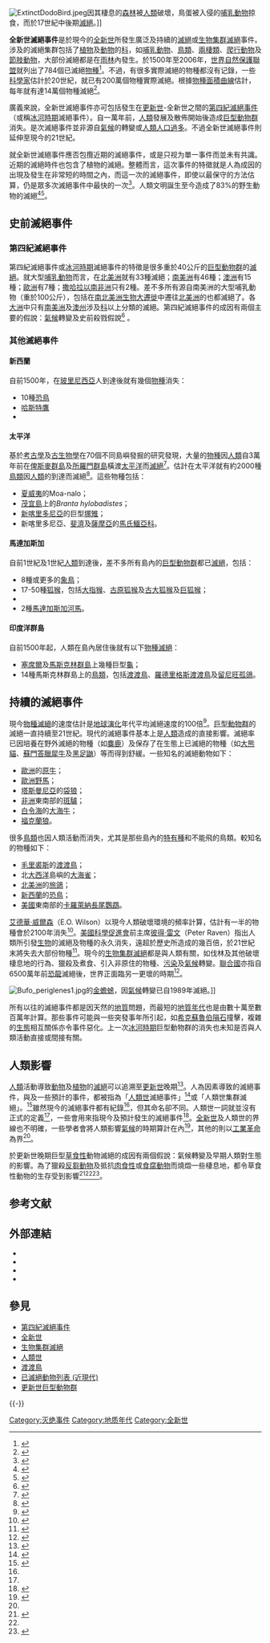 [[File:ExtinctDodoBird.jpeg|thumb]]因其棲息的[[森林|森林]]被[[人類|人類]]破壞，鳥蛋被入侵的[[哺乳動物|哺乳動物]]掠食，而於17世紀中後期[[滅絕|滅絕]]。]]

'''全新世滅絕事件'''是於現今的[[全新世|全新世]]所發生廣泛及持續的[[滅絕|滅絕]]或[[生物集群滅絕|生物集群滅絕]]事件。涉及的滅絕集群包括了[[植物|植物]]及[[動物|動物]]的[[科|科]]，如[[哺乳動物|哺乳動物]]、[[鳥類|鳥類]]、[[兩棲類|兩棲類]]、[[爬行動物|爬行動物]]及[[節肢動物|節肢動物]]，大部份滅絕都是在[[雨林|雨林]]內發生。於1500年至2006年，[[世界自然保護聯盟|世界自然保護聯盟]]就列出了784個已滅絕[[物種|物種]]<ref>{{Cite web |title = 2006 version of IUCN redlist |url = http://www.iucn.org/bookstore/HTML-books/Red%20List%202004/completed/Executive%20Summary.html |accessdate = 2009-09-15 |archive-date = 2009-01-12 |archive-url = https://web.archive.org/web/20090112012021/http://www.iucn.org/bookstore/HTML-books/Red%20List%202004/completed/Executive%20Summary.html |dead-url = no }}</ref>。不過，有很多實際滅絕的物種都沒有记錄，一些[[科學家|科學家]]估計於20世紀，就已有200萬個物種實際滅絕。根據[[物種面積曲線|物種面積曲線]]估計，每年就有達14萬個物種滅絕<ref>{{Cite journal en |authors = S.L. Pimm, G.J. Russell, J.L. Gittleman and T.M. Brooks |title=The Future of Biodiversity |journal=Science |volume=269 |pages=347–50 |year=1995 }}</ref>。

廣義來說，全新世滅絕事件亦可包括發生在[[更新世|更新世]]-全新世之間的[[第四紀滅絕事件|第四紀滅絕事件]]（或稱[[冰河時期|冰河時期]]滅絕事件）。自一萬年前，[[人類|人類]]發展及散佈開始後造成[[巨型動物群|巨型動物群]]消失。是次滅絕事件並非源自[[氣候|氣候]]的轉變或[[人類|人類]][[人口過多|人口過多]]。不過全新世滅絕事件則延伸至現今的21世紀。

就全新世滅絕事件應否包攬近期的滅絕事件，或是只视为單一事件而並未有共識。近期的滅絕時件也包含了植物的滅絕。整體而言，這次事件的特徵就是人為成因的出現及發生在非常短的時間之內，而這一次的滅絕事件，即使以最保守的方法估算，仍是眾多次滅絕事件中最快的一次<ref>{{cite journal |authors = GERARDO CEBALLOS, PAUL R. EHRLICH, ANTHONY D. BARNOSKY, ANDRÉS GARCÍA, ROBERT M. PRINGLE, TODD M. PALMER |title = Accelerated modern human–induced species losses: Entering the sixth mass extinction |journal = Science Advances |date = 2015-06-05 |volume = 1 |url = http://advances.sciencemag.org/content/advances/1/5/e1400253.full.pdf |accessdate = 2016-04-18 |archive-date = 2016-04-25 |archive-url = https://web.archive.org/web/20160425211746/http://advances.sciencemag.org/content/advances/1/5/e1400253.full.pdf |dead-url = no }}</ref>。人類文明誕生至今造成了83%的野生動物的滅絕<ref>{{Cite web|url=https://www.solidot.org/story?sid=56563|title=人类仅占生物量的 0.01%，但却毁灭了 83% 的野生动物|accessdate=2018-06-15|author=|date=|work=www.solidot.org|publisher=|archive-date=2018-06-16|archive-url=https://web.archive.org/web/20180616030806/https://www.solidot.org/story?sid=56563|dead-url=no}}</ref><ref>{{Cite journal|title=The biomass distribution on Earth|url=http://www.pnas.org/content/early/2018/05/15/1711842115|last=Bar-On|first=Yinon M.|last2=Phillips|first2=Rob|date=2018-05-17|journal=Proceedings of the National Academy of Sciences|doi=10.1073/pnas.1711842115|pages=201711842|language=en|issn=0027-8424|pmid=29784790|last3=Milo|first3=Ron|access-date=2018-06-15|archive-date=2018-06-19|archive-url=https://web.archive.org/web/20180619005415/http://www.pnas.org/content/early/2018/05/15/1711842115|dead-url=no}}</ref>。

==史前滅絕事件==
===第四紀滅絕事件===
{{Main|第四紀滅絕事件}}

第四紀滅絕事件或[[冰河時期|冰河時期]]滅絕事件的特徵是很多重於40公斤的[[巨型動物群|巨型動物群]]的[[滅絕|滅絕]]。就大型[[哺乳動物|哺乳動物]]而言，在[[北美洲|北美洲]]就有33種滅絕；[[南美洲|南美洲]]有46種；[[澳洲|澳洲]]有15種；[[歐洲|歐洲]]有7種；[[撒哈拉以南非洲|撒哈拉以南非洲]]只有2種。差不多所有源自南美洲的大型哺乳動物（重於100公斤），包括在[[南北美洲生物大遷徙|南北美洲生物大遷徙]]中遷往[[北美洲|北美洲]]的也都滅絕了。各[[大洲|大洲]]中只有[[南美洲|南美洲]]及[[澳州|澳州]]涉及[[科|科]]以上分類的滅絕。第四紀滅絕事件的成因有兩個主要的假說：[[氣候|氣候]]轉變及史前殺戮假說<ref name=Martin1967>{{cite book en |author=Martin P. S.|year=1967 |chapter=Prehistoric overkill |title=Pleistocene extinctions: The search for a cause |editors = P.S. Martin and H.E. Wright |location=New Haven|publisher=Yale Univ. Press |isbn=0-300-00755-8 }}</ref>
。
===其他滅絕事件===
====新西蘭====
自前1500年，在[[玻里尼西亞|玻里尼西亞]]人到達後就有幾個[[物種|物種]]消失：
* 10種[[恐鳥|恐鳥]]
* [[哈斯特鷹|哈斯特鷹]]
* {{Internal link helper/en|錛嘴鳥|Adzebill}}

====太平洋====
基於[[考古學|考古學]]及[[古生物學|古生物學]]在70個不同島嶼發掘的研究發現，大量的[[物種|物種]]因[[人類|人類]]自3萬年前在[[俾斯麥群島|俾斯麥群島]]及[[所羅門群島|所羅門群島]]橫渡[[太平洋|太平洋]]而[[滅絕|滅絕]]<ref name=SteadmanMartin2003>{{cite journal en|last=Steadman|first=D. W.|coauthors=Martin, P. S.|year=2003|title=The late Quaternary extinction and future resurrection of birds on Pacific islands|journal=Earth Science Reviews|volume=61|issue=1–2|pages=133–47|doi=10.1016/S0012-8252(02)00116-2|url=http://www.eeb.cornell.edu/donlan/readings/Steadman%20and%20Martin%202003.pdf|date=April 2009|access-date=2009-09-15|archive-date=2007-11-29|archive-url=https://web.archive.org/web/20071129143125/http://www.eeb.cornell.edu/donlan/readings/Steadman%20and%20Martin%202003.pdf|dead-url=no}}</ref>。估計在太平洋就有約2000種[[鳥類|鳥類]]因[[人類|人類]]的到達而滅絕<ref name=Steadman1995>{{cite journal en|last=Steadman|first=D. W.|year=1995|title=Prehistoric extinctions of Pacific island birds: biodiversity meets zooarchaeology|journal=[[Science_(journal)|Science]]|volume=267|issue=5201|pages=1123–31|doi=10.1126/science.267.5201.1123}}</ref>。這些物種包括：
* [[夏威夷|夏威夷]]的Moa-nalo；
* [[茂宜島|茂宜島]]上的''Branta hylobadistes''；
* [[新喀里多尼亞|新喀里多尼亞]]的巨型[[塚雉|塚雉]]；
* 新喀里多尼亞、[[斐濟|斐濟]]及[[薩摩亞|薩摩亞]]的[[馬氏鱷亞科|馬氏鱷亞科]]。

====馬達加斯加====
自前1世紀及1世紀[[人類|人類]]到達後，差不多所有島內的[[巨型動物群|巨型動物群]]都已[[滅絕|滅絕]]，包括：

* 8種或更多的[[象鳥|象鳥]]；
* 17-50種[[狐猴|狐猴]]，包括[[大指猴|大指猴]]、[[古原狐猴|古原狐猴]]及[[古大狐猴|古大狐猴]]及[[巨狐猴|巨狐猴]]；
* {{Internal link helper/en|巨馬島獴|Cryptoprocta spelea}}
* 2種[[馬達加斯加河馬|馬達加斯加河馬]]。

====印度洋群島====
自前1500年起，人類在島內居住後就有以下[[物種|物種]][[滅絕|滅絕]]：
* [[塞席爾|塞席爾]]及[[馬斯克林群島|馬斯克林群島]]上幾種巨型[[龜|龜]]；
* 14種馬斯克林群島上的[[鳥類|鳥類]]，包括[[渡渡鳥|渡渡鳥]]、[[羅德里格斯渡渡鳥|羅德里格斯渡渡鳥]]及[[留尼旺孤鴿|留尼旺孤鴿]]。

==持續的滅絕事件==
現今[[物種|物種]][[滅絕|滅絕]]的速度估計是[[地球|地球]][[演化|演化]]年代平均滅絕速度的100倍<ref>{{Cite book en |authors=J.H.Lawton and R.M.May|title=Extinction rates |year=1995|url=https://archive.org/details/extinctionrates00lawt|publisher=Oxford University Press |location=Oxford, England }}</ref>。[[巨型動物群|巨型動物群]]的滅絕一直持續至21世紀。現代的滅絕事件基本上是[[人類|人類]]造成的直接影響。滅絕率已因培養在野外滅絕的物種（如[[麋鹿|麋鹿]]）及保存了在生態上已滅絕的物種（如[[大熊貓|大熊貓]]、[[蘇門答臘犀牛|蘇門答臘犀牛]]及[[黑足鼬|黑足鼬]]）等而得到舒緩。一些知名的滅絕動物如下：
* [[歐洲|歐洲]]的[[原牛|原牛]]；
* [[歐洲野馬|歐洲野馬]]；
* [[塔斯曼尼亞|塔斯曼尼亞]]的[[袋狼|袋狼]]；
* [[非洲|非洲]]東南部的[[斑驢|斑驢]]；
* [[白令海|白令海]]的[[大海牛|大海牛]]；
* [[福克蘭狼|福克蘭狼]]。

很多[[鳥類|鳥類]]也因人類活動而消失，尤其是那些島內的[[特有種|特有種]]和不能飛的鳥類。較知名的物種如下：
* [[毛里裘斯|毛里裘斯]]的[[渡渡鳥|渡渡鳥]]；
* 北[[大西洋|大西洋]]島嶼的[[大海雀|大海雀]]；
* [[北美洲|北美洲]]的[[旅鴿|旅鴿]]；
* [[新西蘭|新西蘭]]的[[恐鳥|恐鳥]]；
* [[美國|美國]]東南部的[[卡羅萊納長尾鸚鵡|卡羅萊納長尾鸚鵡]]。

[[艾德華·威爾森|艾德華·威爾森]]（E.O. Wilson）以現今人類破壞環境的頻率計算，估計有一半的物種會於2100年消失<ref name=wilson2002>{{Cite book en|author=Edward O Wilson|year=2002|title=The Future of Life |url=https://archive.org/details/futureoflife00wils_0|publisher=Knopf|isbn=978-0679450788 }}</ref>。[[美國科學促進會|美國科學促進會]]前主席[[彼得·雷文|彼得·雷文]]（Peter Raven）指出人類所引發[[生物|生物]]的滅絕及物種的永久消失，遠超於歷史所造成的幾百倍，於21世紀末將失去大部份物種<ref>{{cite web |url=http://atlas.aaas.org/index.php?sub=foreword |title=Atlas of Population and Environment, Foreword |publisher=[[美國科學促進會|American Association for the Advancement of Science]] |year=2000 |accessdate=2008-02-12 |archive-url=https://web.archive.org/web/20080304110611/http://atlas.aaas.org/index.php?sub=foreword |archive-date=2008-03-04 |dead-url=yes }}</ref>。現今的[[生物集群滅絕|生物集群滅絕]]都是與人類有關，如伐林及其他破壞棲息地的行為、獵殺及煮食、引入非原住的物種、[[污染|污染]]及[[氣候|氣候]]轉變。[[聯合國|聯合國]]亦指自6500萬年前[[恐龍|恐龍]]滅絕後，世界正面臨另一更壞的時期<ref>{{Cite web |url=http://economictimes.indiatimes.com/Earth/Flora__Fauna/Measuring_extinction_species_by_species/articleshow/3682286.cms |title=Measuring extinction, species by species |accessdate=2009-09-15 |archive-date=2009-01-11 |archive-url=https://web.archive.org/web/20090111101253/http://economictimes.indiatimes.com/Earth/Flora__Fauna/Measuring_extinction_species_by_species/articleshow/3682286.cms |dead-url=no }}</ref>。

[[File:Bufo_periglenes1.jpg|thumb]]的[[金蟾蜍|金蟾蜍]]，因[[氣候|氣候]]轉變已自1989年滅絕。]]

所有以往的滅絕事件都是因天然的[[地質|地質]]問題，而最短的[[地質年代|地質年代]]也是由數十萬至數百萬年計算。那些事件可能與一些突發事年所引起，如[[希克蘇魯伯隕石坑|希克蘇魯伯隕石]]撞擊，複雜的[[生態|生態]]相互關係亦令事件惡化。上一次[[冰河時期|冰河時期]]巨型動物群的消失也未知是否與人類活動直接或間接有關。

==人類影響==
[[人類|人類]]活動導致[[動物|動物]]及[[植物|植物]]的[[滅絕|滅絕]]可以追溯至[[更新世|更新世]]晚期<ref name=Zalasiewicz>{{cite journal en|author=Jan Zalasiewicza, Mark Williamsa, Alan Smithb, Tiffany L. Barryc, Angela L. Coec, Paul R. Bownd, Patrick Brenchleye, David Cantrillf, Andrew Galeg, Philip Gibbardh, F. John Gregoryi, Mark W. Hounslowj, Andrew C. Kerrk, Paul Pearsonk, Robert Knoxl, John Powelll, Colin Watersl, John Marshallm, Michael Oatesn, Peter Rawsono, and Philip Stone|title=Are we now living in the Anthropocene|journal=Journal of the Geological Society of America|volume=18|issue=2|pages=4-8|year=2007|doi=10.1130/GSAT01802A.1}}</ref>。人為因素導致的滅絕事件，與及一些預計的事件，都被指為「[[人類世|人類世]]滅絕事件」<ref name="wooldridge2008">{{cite journal en|last=Wooldridge|first=S. A.|date=9 June 2008|title=Mass extinctions past and present: a unifying hypothesis|journal=Biogeosciences Discuss|publisher=Copernicus|volume=5|pages=2401–23|url=http://www.biogeosciences-discuss.net/5/2401/2008/bgd-5-2401-2008.html|access-date=2009-09-15|archive-date=2009-09-14|archive-url=https://web.archive.org/web/20090914122629/http://www.biogeosciences-discuss.net/5/2401/2008/bgd-5-2401-2008.html|dead-url=no}}</ref>或「人類世集群滅絕」。<ref name="jackson2008">{{cite journal en|author=Jeremy B. C. Jackson|title=Ecological extinction and evolution in the brave new ocean|journal=Proc. Natl. Acad. Sci. U.S.A.|volume=105|pages=11458-65|doi=10.1073/pnas.0802812105}}</ref>雖然現今的滅絕事件都有紀錄<ref name="Zalasiewicz"/>，但其命名卻不同。人類世一詞就並沒有正式的定義<ref name=Zalasiewicz />，一些會用來指現今及預計發生的滅絕事件<ref>{{cite book en|last=Elewa|first=Ashraf M. T.|title=Mass Extinction|pages=191–194|chapter=14|isbn=978-3-540-75915-7|id={{isbn|978-3-540-75916-4}} (online)|url=http://www.springerlink.com/content/t576492604428l55/}}{{Dead link|date=2020年3月 |bot=InternetArchiveBot |fix-attempted=yes }}</ref>。[[全新世|全新世]]及人類世的界線也不明確，一些學者會將人類影響[[氣候|氣候]]的時期算計在內<ref>{{cite journal en|author=Betsy Mason|year=2003|title=Man has been changing climate for 8,000 years|url=http://dx.doi.org/10.1038/news031208-7|journal=[[Nature_(journal)|Nature]]|doi=10.1038/news031208-7}}</ref>，其他的則以[[工業革命|工業革命]]為界<ref name=Zalasiewicz />。
	
於更新世晚期巨型[[草食性|草食性]]動物滅絕的成因有兩個假說：氣候轉變及早期人類對生態的影響。為了獵殺[[反芻動物|反芻動物]]及抵抗[[肉食性|肉食性]]或[[食腐動物|食腐動物]]而燒燬一些棲息地，都令草食性動物的生存受到影響<ref name="Martin1963">{{cite book en|author=Martin P. S.|year=1963|title=The last 10,000 years: A fossil pollen record of the American Southwest|location=Tucson, AZ|publisher=University of Arizona Press|isbn=0-8165-1759-2}}</ref><ref name="Martin1967"/><ref name="Martin1989">{{cite book en|author=Martin P. S.|year=1989|title=Quaternary extinctions: A prehistoric revolution|url=https://archive.org/details/massextinctionsp0000unse|chapter=Prehistoric overkill: A global model|editor=ed. P.S. Martin and R.G. Klein|pages=354–404|location=Tucson, AZ|publisher=Univ. Arizona Press|isbn=0-8165-1100-4}}</ref>。

== 参考文献 ==
{{Reflist|30em}}

== 外部連結 ==
* {{cite web |url=http://www.amnh.org/museum/press/feature/biofact.html |title=NATIONAL SURVEY REVEALS BIODIVERSITY CRISIS - SCIENTIFIC EXPERTS BELIEVE WE ARE IN MIDST OF FASTEST MASS EXTINCTION IN EARTH'S HISTORY |accessdate=2008-08-03 |deadurl=yes |archiveurl=https://web.archive.org/web/20070607101209/http://www.amnh.org/museum/press/feature/biofact.html |archivedate=2007-06-07 }}
* {{cite web |url=http://news.mongabay.com/2007/0312-interview_peter_raven.html |title=An Interview with Dr. Peter Raven, director of the Missouri Botanical Garden |accessdate=2008-08-03 |archive-date=2012-12-17 |archive-url=https://archive.is/20121217164211/http://news.mongabay.com/2007/0312-interview_peter_raven.html |dead-url=no }}
* {{cite journal |author=Firestone RB, West A, Kennett JP, ''et al.'' |title=Evidence for an extraterrestrial impact 12,900 years ago that contributed to the megafaunal extinctions and the Younger Dryas cooling |journal=[[美国国家科学院院刊|Proc. Natl. Acad. Sci. U.S.A.]] |volume=104 |issue=41 |pages=16016–21 |pmid=17901202 |pmc=1994902 |doi=10.1073/pnas.0706977104|date=October 2007 }}
* {{cite web |url=http://www.youtube.com/watch?v=_YRoEm5HM8s |title=生物的演化與絕滅 十、第六次大滅絕：生物圈面臨的危機 |publisher=臺大科學教育發展中心 影音平台 ．NTU CAStudio |accessdate=2013-07-24 |archive-date=2016-04-16 |archive-url=https://web.archive.org/web/20160416193957/https://www.youtube.com/watch?v=_YRoEm5HM8s |dead-url=no }}

== 參見 ==
{{Portal|生物|生态|地球科学|历史}}
* [[第四紀滅絕事件|第四紀滅絕事件]]
* [[全新世|全新世]]
* [[生物集群滅絕|生物集群滅絕]]
* [[人類世|人類世]]
* [[渡渡鳥|渡渡鳥]]
* [[已滅絕動物列表_(近現代)|已滅絕動物列表 (近現代)]]
* [[更新世巨型動物群|更新世巨型動物群]]

{{-}}
{{滅絕事件}}
{{Sustainability |selected = resources }}

[[Category:灭绝事件|Category:灭绝事件]]
[[Category:地质年代|Category:地质年代]]
[[Category:全新世|Category:全新世]]
